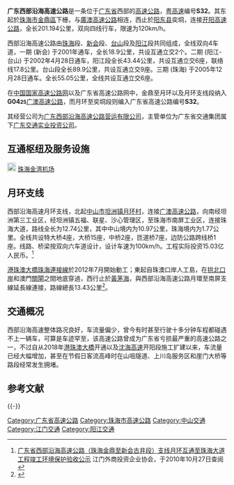 {{中国高速公路信息框
| route = G0425
| route2 = S32
| province2 = Guangdong
| 名称 = 广东西部沿海高速公路<br>广州－澳门高速公路（下栅－南屏）
| 路線簡稱 = 西部沿海
| 最近通車日期 = 2005年12月28日
| length_km = 122.8
| 起點 = [[珠海市|珠海市]][[金鼎區|金鼎區]]下柵
| 終點 = [[珠海市|珠海市]]南屏
| 出口處數 = 20（广澳高速公路段：5）
| 服務區數 = 3
|section2=广澳高速公路段
|length_km2=33.26
|end_a2=[[中山市|中山市]]月环
|end_b2=[[阳江市|阳江市]][[阳东县|阳东县]]奕垌
}}
'''广东西部沿海高速公路'''是一条位于[[广东省|广东省]]西部的[[高速公路|高速公路]]，[[粤高速|粤高速]]编号'''S32'''。其东起於[[珠海市|珠海市]][[金鼎區|金鼎區]]下栅，与[[廣澳高速公路|廣澳高速公路]]相连，西止於[[阳东县|阳东县]]奕垌，连接[[开阳高速公路|开阳高速公路]]，全长201.194公里，双向四线行车，限速为120km/h。

西部沿海高速公路由[[珠海|珠海]]段、[[新会|新会]]段、[[台山市|台山]]段及[[阳江|阳江]]段共同组成，全线双向4车道，一期 (新会) 于2001年通车，全长18.9公里，共设互通立交2个。二期 (阳江-台山) 于2002年4月28日通车，阳江段全长43.44公里，共设互通立交6座，联络线17.8公里。台山段全长89.9公里，共设互通立交9座。三期 (珠海) 于2005年12月28日通车。全长55.05公里，全线共设互通立交6座。

在[[中国国家高速公路网|中国国家高速公路网]]以及广东省高速公路网中，金鼎至月环以及月环支线段纳入'''G04<small>25</small>'''[[广澳高速公路|广澳高速公路]]，而月环至奕垌段则编入广东省高速公路编号'''S32'''。

其经营公司为[[广东西部沿海高速公路营运有限公司|广东西部沿海高速公路营运有限公司]]，主管单位为广东省交通集团属下[[广东交通实业投资公司|广东交通实业投资公司]]。

== 互通枢纽及服务设施 ==
{{Start expwy exit box|place=1}}
{{Expwy exit group|{{China Expwy Name|G0425|路段}}|place=1}}
{{Expwy exit item|place=[[中山市|中山市]]|type=H|name=平顶|dist start=0 km|index=94|highway connection={{China Expwy Name|G0425|[[广珠东线高速公路|广珠东线高速公路]]|comment=}}}}
{{Expwy exit item|place=[[珠海市|珠海市]]|type=E|name=那洲|dist start=8.80 km|index=102|road connection={{中国省道名|268|P=广东|城桂公路}}}}
{{Expwy exit item|place=[[中山市|中山市]]|place rows=2|type=E|name=坦洲|dist start=15.46 km|index=108|road connection={{中国国道名|105|谷都大道}}<br>{{中国省道名|268|沙坦南路}}}}
{{Expwy exit item|type=H|name=月环|dist start=20.36 km|index=113|highway connection={{China Expwy Name|G94|[[#月环支线|月环支线]]|L1=G0425}}<br>{{China Expwy Name|G94|[[广珠西线高速公路|广珠西线高速公路]]}}|comment={{China Expwy Name|S32|起点|P=Guangdong}}}}
{{Expwy exit group|{{China Expwy Name|S32|路段|P=Guangdong}}|place=1}}
{{Expwy exit item|place=[[珠海市|珠海市]]<br />[[斗门区|斗门区]]|place rows=4|type=HT|name=斗门|index=13|dist start=34.25 km|highway connection={{China Expwy Name|S47|[[江珠高速公路|江珠高速公路]]|P=Guangdong}}|road connection={{中国省道名|272|白蕉路}}<br>{{中国国道名|228|228国道}}|comment=}}
{{Expwy exit item|type=HT|index=23|name=金台<ref>[http://www.gdcd.gov.cn/xzxkgg/20121219105216279_1.shtml 广东省交通运输厅关于西部沿海高速公路珠海金鼎至新会古井段增设金台匝道收费站的批复] {{Wayback|url=http://www.gdcd.gov.cn/xzxkgg/20121219105216279_1.shtml |date=20150924021349 }}. [[广东省交通运输厅|广东省交通运输厅]].于2013年2月23日查阅.</ref>|highway connection={{China Expwy Name|S3211|[[珠海机场高速公路|珠海机场高速公路]]|P=Guangdong}}}}[[File:Aiga_departingflights_inv.svg|20px]] [[珠海金湾机场|珠海金湾机场]]
{{Expwy exit item|type=S|name=斗门服务区}}
{{Expwy exit item|type=HT|name=珠港|index=31|dist start=51.12 km|index=30|highway connection={{China Expwy Name|S3213|[[珠海高栏港高速公路|珠海高栏港高速公路]]|P=Guangdong}}|road connection={{中国省道名|270|珠港大道}}<br>{{中国国道名|228|黄杨大道}}}}
{{Expwy exit item|place=[[江门市|江门市]]<br />[[新會区|新會区]]|place rows=2|type=E|name=金门|index=35|dist start=56.30 km|road connection={{中国省道名|270|[[古港公路|270省道]]}}}}
{{Expwy exit item|type=E|name=崖南|index=41|dist start=61.50 km|road connection={{中国省道名|271|271省道}}<br>{{中国省道名|365|365省道}}}}
{{Expwy exit item|place=[[江门市|江门市]]<br />[[台山市|台山市]]|place rows=10|type=E|name=都斛|dist start=80.50 km|index=60|road connection={{中国省道名|365|365省道}}}}
{{Expwy exit item|type=H|name=中和|index=69|dist start=|highway connection={{China Expwy Name|S49|[[新台高速公路|新台高速公路]]|P=Guangdong}}<br>{{China Expwy Name|S36|P=Guangdong}}|comment=<ref>{{Cite web |url=http://www.gdcd.gov.cn/gkzb/20121112110601443_1.shtml |title=广东新台高速公路南延伸线工程项目勘察设计 |access-date=2013-05-18 |archive-date=2015-06-21 |archive-url=https://web.archive.org/web/20150621172138/http://www.gdcd.gov.cn/gkzb/20121112110601443_1.shtml |dead-url=no }}</ref>}}
{{Expwy exit item|type=E|name=南北|dist start=92.30 km|index=72|road connection={{中国省道名|273|273省道}}}}
{{Expwy exit item|type=E|name=广海|dist start=102.23 km|index=81|road connection={{中国省道名|274|274省道}}}}
{{Expwy exit item|type=E|name=上川|dist start=115.30 km|index=94|road connection={{中国省道名|365|365省道}}|comment=西行出口<br>东行入口}}
{{Expwy exit item|type=S|name=上川服务区}}
{{Expwy exit item|type=E|name=沙栏|dist start=124.10 km|index=103|road connection={{中国省道名|365|365省道}}|comment=东行出口<br>西行入口}}
{{Expwy exit item|type=E|name=海宴|dist start=132.48 km|index=112|road connection={{中国省道名|365|365省道}}}}
{{Expwy exit item|type=E|name=汶村|dist start=140.70 km|index=120|road connection={{中国省道名|365|汶华大道}}}}
{{Expwy exit item|type=E|name=北陡|dist start=152.41 km|index=132|road connection={{中国省道名|276|276省道}}}}
{{Expwy exit item|place=[[陽江市|陽江市]]<br />[[阳东区|阳东区]]|place rows=5|type=E|name=三山|dist start=172.42 km|index=151|road connection={{中国县道名|596}}}}
{{Expwy exit item|type=S|name=大沟服务区}}
{{Expwy exit item|type=E|name=雅韶|dist start=187.60 km|index=167|road connection={{中国省道名|365|雅白线}}}}
{{Expwy exit item|type=E|name=东城|alias=阳江|dist start=196.30 km|index=175|road connection={{中国国道名|325|东风四路}}}}
{{Expwy exit item|type=H|name=奕垌|index=179|dist start=200.65 km|highway connection={{China Expwy Name|G15|[[开阳高速公路|开阳高速公路]]}}}}
{{End expwy exit box|place=1}}

==月环支线==
{{中国高速公路信息框
| 编号 = G94
| 名称 = 珠江三角洲地区环线高速公路（月环－南屏）
| 自定头部 = 
| 地圖 = Guangdong G94.svg
| 路線簡稱 = 月环支线
| 最近通車日期 = 
| 规划总里程 = 12.74
| 起點 = [[中山市|中山市]][[坦洲镇|坦洲镇]][[月环村|月环村]]
| 終點 = [[珠海市|珠海市]]洪湾
| 出口處數 = 3
| 服務區處數 = 0
}}
西部沿海高速月环支线，北起[[中山市|中山市]][[坦洲镇|坦洲镇]][[月环村|月环村]]，连接[[广澳高速公路|广澳高速公路]]，向南经坦洲第三工业区，经坦洲镇五福、联星、沙心管理区，至珠海市南屏工业区，连接珠海大道，路线全长为12.74公里，其中中山境内为10.97公里，珠海境内为1.77公里。全线共设特大桥4座，大桥15座，中桥2座，匝道桥7座，边防公路跨线桥1座。线路、桥梁按双向六车道设计，设计车速为100km/h。工程实际投资15.03亿人民币。<ref>[http://www.jmaefi.com/html/articleview/2010-5-21/article_view_259.htm 广东省西部沿海高速公路（珠海金鼎至新会古井段）支线月环互通至珠海大道工程竣工环境保护验收公示] {{Wayback|url=http://www.jmaefi.com/html/articleview/2010-5-21/article_view_259.htm |date=20140903070735 }} 江门外商投资企业协会，于2010年10月27日查阅</ref>

[[港珠澳大橋珠海連接線|港珠澳大橋珠海連接線]]於2012年7月開始動工；東起自珠澳口岸人工島，在[[拱北口岸|拱北口岸]]和澳門[[關閘|關閘]]之間地底穿過，西行止於[[黃茅海通道|黃茅海]]，與西部沿海高速公路月環至南屏支線延長線連接，路線總長13.43公里<ref>{{cite web |url=http://www.macaodaily.com/html/2014-01/09/content_869081.htm |title=存档副本 |accessdate=2014-08-27 |deadurl=yes |archiveurl=https://web.archive.org/web/20140827175344/http://www.macaodaily.com/html/2014-01/09/content_869081.htm |archivedate=2014-08-27 }}</ref>。
{{Start expwy exit box|place=1}}
{{Expwy exit group|月环支线（{{China Expwy Name|G94|并行路段|L1=G0425}}）<ref>[http://www.chinajsb.cn/gb/content/2004-09/30/content_108989.htm 广东省西部沿海高速公路珠海金鼎至新会古井段支线（月环至南屏段）施工招标资格预审公告]. 中国建设报. 于2013年2月18日查阅.</ref>|place=1}}
{{Expwy exit item|state=c|place=[[中山市|中山市]]|type=H|name=月环|dist start=|highway connection={{China Expwy Name|S32|[[西部沿海高速公路|西部沿海高速公路]]|P=Guangdong|L1=G0425}}<br>{{China Expwy Name|G94|[[广珠西线高速公路|广珠西线高速公路]]}}|comment=}}
{{Expwy exit item|place=[[珠海市|珠海市]]<br />[[香洲区|香洲区]]|place rows=3|state=c|type=E|name=南屏|index=124|road connection={{中国省道名|366|珠海大道}}|comment=南行出口<br>北行入口}}
{{Expwy exit item|state=c|type=E|name=南屏F|alias=南屏H|index=|road connection={{中国省道名|366|珠海大道}}|comment=北行出口F<br>南行入口H}}
{{Expwy exit item|state=C|type=H|name=洪湾<ref>[http://www.gdcd.gov.cn/gkzb/20121221164630323_1.shtml 西部沿海高速公路月环至南屏支线延长线项目施工监理招标资格预审公告]. [[广东省交通运输厅|广东省交通运输厅]].于2013年2月24日查阅.</ref>|dist start=|highway connection={{China Expwy Name|G94|[[港珠澳大橋珠海連接線|港珠澳大橋珠海連接線]]|L1=G0425}}<br>{{China Expwy Name|S36|P=Guangdong}}（[[洪鹤大桥|洪鹤大桥]]）|comment=}}
{{End expwy exit box|place=1}}

==交通概况==
西部沿海高速整体路况良好，车流量偏少，曾今有时甚至行驶十多分钟车程都碰遇不上一辆车，可算是车迹罕至，该高速公路曾成为广东省亏损最严重的高速公路之一，不过自从2018年[[港珠澳大橋|港珠澳大橋]]开通以及[[沈海高速|沈海高速]]开阳段施工扩建以来，车流量已经大幅增加，甚至在节假日客流高峰时在山咀隧道、上川岛服务区和崖门大桥等路段经常发生拥堵。

==参考文献==
{{Reflist}}

{{-}}
{{广东省高速公路}}

[[Category:广东省高速公路|Category:广东省高速公路]]
[[Category:珠海市高速公路|Category:珠海市高速公路]]
[[Category:中山交通|Category:中山交通]]
[[Category:江门交通|Category:江门交通]]
[[Category:阳江交通|Category:阳江交通]]